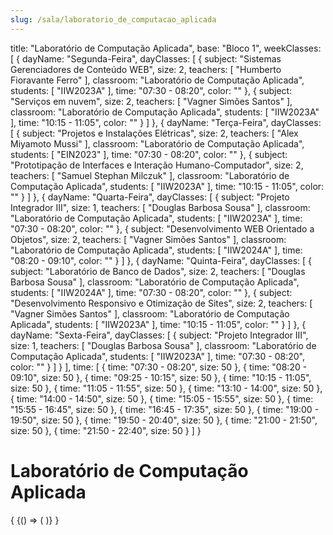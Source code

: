 ```yaml
---
slug: /sala/laboratorio_de_computacao_aplicada
---
```

  title: "Laboratório de Computação Aplicada",
  base: "Bloco 1",
  weekClasses: [
    {
      dayName: "Segunda-Feira",
      dayClasses: [
        {
          subject: "Sistemas Gerenciadores de Conteúdo WEB",
          size: 2,
          teachers: [
            "Humberto Fioravante Ferro"
          ],
          classroom: "Laboratório de Computação Aplicada",
          students: [
            "IIW2023A"
          ],
          time: "07:30 - 08:20",
          color: ""
        },
        {
          subject: "Serviços em nuvem",
          size: 2,
          teachers: [
            "Vagner Simões Santos"
          ],
          classroom: "Laboratório de Computação Aplicada",
          students: [
            "IIW2023A"
          ],
          time: "10:15 - 11:05",
          color: ""
        }
      ]
    },
    {
      dayName: "Terça-Feira",
      dayClasses: [
        {
          subject: "Projetos e Instalações Elétricas",
          size: 2,
          teachers: [
            "Alex Miyamoto Mussi"
          ],
          classroom: "Laboratório de Computação Aplicada",
          students: [
            "EIN2023"
          ],
          time: "07:30 - 08:20",
          color: ""
        },
        {
          subject: "Prototipação de Interfaces e Interação Humano-Computador",
          size: 2,
          teachers: [
            "Samuel Stephan Milczuk"
          ],
          classroom: "Laboratório de Computação Aplicada",
          students: [
            "IIW2023A"
          ],
          time: "10:15 - 11:05",
          color: ""
        }
      ]
    },
    {
      dayName: "Quarta-Feira",
      dayClasses: [
        {
          subject: "Projeto Integrador III",
          size: 1,
          teachers: [
            "Douglas Barbosa Sousa"
          ],
          classroom: "Laboratório de Computação Aplicada",
          students: [
            "IIW2023A"
          ],
          time: "07:30 - 08:20",
          color: ""
        },
        {
          subject: "Desenvolvimento WEB Orientado a Objetos",
          size: 2,
          teachers: [
            "Vagner Simões Santos"
          ],
          classroom: "Laboratório de Computação Aplicada",
          students: [
            "IIW2024A"
          ],
          time: "08:20 - 09:10",
          color: ""
        }
      ]
    },
    {
      dayName: "Quinta-Feira",
      dayClasses: [
        {
          subject: "Laboratório de Banco de Dados",
          size: 2,
          teachers: [
            "Douglas Barbosa Sousa"
          ],
          classroom: "Laboratório de Computação Aplicada",
          students: [
            "IIW2024A"
          ],
          time: "07:30 - 08:20",
          color: ""
        },
        {
          subject: "Desenvolvimento Responsivo e Otimização de Sites",
          size: 2,
          teachers: [
            "Vagner Simões Santos"
          ],
          classroom: "Laboratório de Computação Aplicada",
          students: [
            "IIW2023A"
          ],
          time: "10:15 - 11:05",
          color: ""
        }
      ]
    },
    {
      dayName: "Sexta-Feira",
      dayClasses: [
        {
          subject: "Projeto Integrador III",
          size: 1,
          teachers: [
            "Douglas Barbosa Sousa"
          ],
          classroom: "Laboratório de Computação Aplicada",
          students: [
            "IIW2023A"
          ],
          time: "07:30 - 08:20",
          color: ""
        }
      ]
    }
  ],
  time: [
    {
      time: "07:30 - 08:20",
      size: 50
    },
    {
      time: "08:20 - 09:10",
      size: 50
    },
    {
      time: "09:25 - 10:15",
      size: 50
    },
    {
      time: "10:15 - 11:05",
      size: 50
    },
    {
      time: "11:05 - 11:55",
      size: 50
    },
    {
      time: "13:10 - 14:00",
      size: 50
    },
    {
      time: "14:00 - 14:50",
      size: 50
    },
    {
      time: "15:05 - 15:55",
      size: 50
    },
    {
      time: "15:55 - 16:45",
      size: 50
    },
    {
      time: "16:45 - 17:35",
      size: 50
    },
    {
      time: "19:00 - 19:50",
      size: 50
    },
    {
      time: "19:50 - 20:40",
      size: 50
    },
    {
      time: "21:00 - 21:50",
      size: 50
    },
    {
      time: "21:50 - 22:40",
      size: 50
    }
  ]
}

# Laboratório de Computação Aplicada

<div>
  {
    <BrowserOnly>
      {() => (
        <Grid
          title={data.title}
          weekClasses={data.weekClasses}
          time={data.time}
        />
      )}
    </BrowserOnly>
  }
</div>
